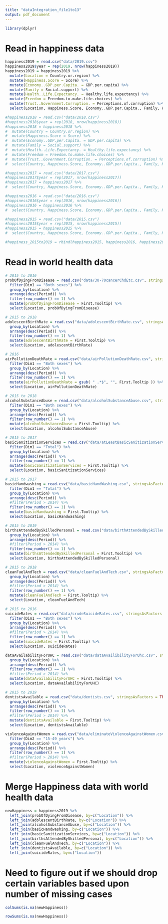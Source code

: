 ```yaml
---
title: "dataIntegration_file1to13"
output: pdf_document
---
```


```r
library(dplyr)
```

# Read in happiness data
```r
happiness2019 = read.csv("data/2019.csv")
happiness2019$year = rep(2019, nrow(happiness2019))
happiness2019 = happiness2019 %>%
  mutate(Location = Country.or.region) %>%
  mutate(Happiness.Score = Score) %>%
  mutate(Economy..GDP.per.Capita. = GDP.per.capita) %>%
  mutate(Family = Social.support) %>%
  mutate(Health..Life.Expectancy. = Healthy.life.expectancy) %>%
  mutate(Freedom = Freedom.to.make.life.choices) %>%
  mutate(Trust..Government.Corruption. = Perceptions.of.corruption) %>%
  select(Location, Happiness.Score, Economy..GDP.per.Capita., Family, Health..Life.Expectancy., Freedom, Generosity, Trust..Government.Corruption., year)

#happiness2018 = read.csv("data/2018.csv")
#happiness2018$year = rep(2018, nrow(happiness2018))
#happiness2018 = happiness2018 %>%
#  mutate(Country = Country.or.region) %>%
#  mutate(Happiness.Score = Score) %>%
#  mutate(Economy..GDP.per.Capita. = GDP.per.capita) %>%
#  mutate(Family = Social.support) %>%
#  mutate(Health..Life.Expectancy. = Healthy.life.expectancy) %>%
#  mutate(Freedom = Freedom.to.make.life.choices) %>%
#  mutate(Trust..Government.Corruption. = Perceptions.of.corruption) %>%
#  select(Country, Happiness.Score, Economy..GDP.per.Capita., Family, Health..Life.Expectancy., Freedom, Generosity, Trust..Government.Corruption., year)

#happiness2017 = read.csv("data/2017.csv")
#happiness2017$year = rep(2017, nrow(happiness2017))
#happiness2017 = happiness2017 %>%
#  select(Country, Happiness.Score, Economy..GDP.per.Capita., Family, Health..Life.Expectancy., Freedom, Generosity, Trust..Government.Corruption., year)

#happiness2016 = read.csv("data/2016.csv")
#happiness2016$year = rep(2016, nrow(happiness2016))
#happiness2016 = happiness2016 %>%
#  select(Country, Happiness.Score, Economy..GDP.per.Capita., Family, Health..Life.Expectancy., Freedom, Generosity, Trust..Government.Corruption., year)

#happiness2015 = read.csv("data/2015.csv")
#happiness2015$year = rep(2015, nrow(happiness2015))
#happiness2015 = happiness2015 %>%
#  select(Country, Happiness.Score, Economy..GDP.per.Capita., Family, Health..Life.Expectancy., Freedom, Generosity, Trust..Government.Corruption., year)

#happiness_2015to2019 = rbind(happiness2015, happiness2016, happiness2017, happiness2018, happiness2019)
```


# Read in world health data
```r
# 2015 to 2016
probOfDyingFromDisease = read.csv("data/30-70cancerChdEtc.csv", stringsAsFactors = TRUE) %>%
  filter(Dim1 == "Both sexes") %>%
  group_by(Location) %>%
  arrange(desc(Period)) %>%  
  filter(row_number() == 1) %>%
  mutate(probOfDyingFromDisease = First.Tooltip) %>%
  select(Location, probOfDyingFromDisease)

# 2015 to 2018
adolescentBirthRate = read.csv("data/adolescentBirthRate.csv", stringsAsFactors = TRUE) %>%
  group_by(Location) %>%
  arrange(desc(Period)) %>%
  filter(row_number() == 1) %>%
  mutate(adolescentBirthRate = First.Tooltip) %>%
  select(Location, adolescentBirthRate)

# 2016
airPollutionDeathRate = read.csv("data/airPollutionDeathRate.csv", stringsAsFactors = TRUE) %>%
  filter(Dim1 == "Both sexes") %>%
  group_by(Location) %>%
  arrange(desc(Period)) %>%
  filter(row_number() == 1) %>%
  mutate(airPollutionDeathRate = gsub( " .*$", "", First.Tooltip )) %>%
  select(Location, airPollutionDeathRate)

# 2015 to 2018
alcoholSubstanceAbuse = read.csv("data/alcoholSubstanceAbuse.csv", stringsAsFactors = TRUE) %>%
  filter(Dim1 == "Both sexes") %>%
  group_by(Location) %>%
  arrange(desc(Period)) %>%
  filter(row_number() == 1) %>%
  mutate(alcoholSubstanceAbuse = First.Tooltip) %>%
  select(Location, alcoholSubstanceAbuse)

# 2015 to 2017
basicSanitizationServices = read.csv("data/atLeastBasicSanitizationServices.csv", stringsAsFactors = TRUE) %>%
  filter(Dim1 == "Total") %>%
  group_by(Location) %>%
  arrange(desc(Period)) %>%
  filter(row_number() == 1) %>%
  mutate(basicSanitizationServices = First.Tooltip) %>%
  select(Location, basicSanitizationServices)

# 2015 to 2017
basicHandwashing = read.csv("data/basicHandWashing.csv", stringsAsFactors = TRUE) %>%
  filter(Dim1 == "Total") %>%
  group_by(Location) %>%
  arrange(desc(Period)) %>%
  #filter(Period > 2014) %>%
  filter(row_number() == 1) %>%
  mutate(basicHandwashing = First.Tooltip) %>%
  select(Location, basicHandwashing)

# 2015 to 2019
birthsAttendedBySkilledPersonal = read.csv("data/birthAttendedBySkilledPersonal.csv", stringsAsFactors = TRUE) %>%
  group_by(Location) %>%
  arrange(desc(Period)) %>%
  #filter(Period > 2014) %>%
  filter(row_number() == 1) %>%
  mutate(birthsAttendedBySkilledPersonal = First.Tooltip) %>%
  select(Location, birthsAttendedBySkilledPersonal)

# 2015 to 2018
cleanFuelAndTech = read.csv("data/cleanFuelAndTech.csv", stringsAsFactors = TRUE) %>%
  group_by(Location) %>%
  arrange(desc(Period)) %>%
  #filter(Period > 2014) %>%
  filter(row_number() == 1) %>%
  mutate(cleanFuelAndTech = First.Tooltip) %>%
  select(Location, cleanFuelAndTech)

# 2015 to 2016
suicideRates = read.csv("data/crudeSuicideRates.csv", stringsAsFactors = TRUE) %>%
  filter(Dim1 == "Both sexes") %>%
  group_by(Location) %>%
  arrange(desc(Period)) %>%
  #filter(Period > 2014) %>%
  filter(row_number() == 1) %>%
  mutate(suicideRates = First.Tooltip) %>%
  select(Location, suicideRates)

dataAvailabilityForUHC = read.csv("data/dataAvailibilityForUhc.csv", stringsAsFactors = TRUE) %>%
  group_by(Location) %>%
  arrange(desc(Period)) %>%
  filter(row_number() == 1) %>%
  #filter(Period > 2014) %>%
  mutate(dataAvailabilityForUHC = First.Tooltip) %>%
  select(Location, dataAvailabilityForUHC)

# 2015 to 2019
dentistsAvailable = read.csv("data/dentists.csv", stringsAsFactors = TRUE) %>%
  group_by(Location) %>%
  arrange(desc(Period)) %>%
  filter(row_number() == 1) %>%
  #filter(Period > 2014) %>%
  mutate(dentistsAvailable = First.Tooltip) %>%
  select(Location, dentistsAvailable)

violenceAgainstWomen = read.csv("data/eliminateViolenceAgainstWomen.csv", stringsAsFactors = TRUE) %>%
  filter(Dim2 == "15-49 years") %>%
  group_by(Location) %>%
  arrange(desc(Period)) %>%
  filter(row_number() == 1) %>%
  #filter(Period > 2014) %>%
  mutate(violenceAgainstWomen = First.Tooltip) %>%
  select(Location, violenceAgainstWomen)
```


# Merge Happiness data with world health data

```r
newHappiness = happiness2019 %>%
  left_join(probOfDyingFromDisease, by=c("Location")) %>%
  left_join(adolescentBirthRate, by=c("Location")) %>%
  left_join(alcoholSubstanceAbuse, by=c("Location")) %>%
  left_join(basicHandwashing, by=c("Location")) %>%
  left_join(basicSanitizationServices, by=c("Location")) %>%
  left_join(birthsAttendedBySkilledPersonal, by=c("Location")) %>%
  left_join(cleanFuelAndTech, by=c("Location")) %>%
  left_join(dentistsAvailable, by=c("Location")) %>%
  left_join(suicideRates, by=c("Location"))
```


# Need to figure out if we should drop certain variables based upon number of missing cases
```r
colSums(is.na(newHappiness))
```


```r
rowSums(is.na(newHappiness))
```






